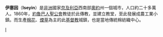 '''伊塞因'''（'''Iseyin'''）是[[非洲|非洲]]國家[[奈及利亞|奈及利亞]]西南部[[奧約|奧約]]州一個城市，人口約二十多萬人。1860年，[[約魯巴人|約魯巴人]][[聖公會|聖公會]]教徒於此傳教，並建立教堂，至此發展成農工業小鎮。而生產[[棉花|棉花]]、[[煙草|煙草]]為主的此[[基督教|基督教]]城鎮，也是當地傳統棉紡織中心。
{{Nigeria-geo-stub}}
{{coord|display=title}}
[[Category:尼日利亚城市|I]]